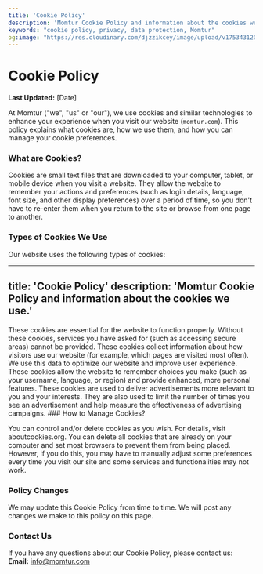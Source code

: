 ```yaml
---
title: 'Cookie Policy'
description: 'Momtur Cookie Policy and information about the cookies we use.'
keywords: "cookie policy, privacy, data protection, Momtur"
og:image: "https://res.cloudinary.com/djzzikcey/image/upload/v1753431200/momtur_luxury_transfer_bodrum_hero.jpg"
---
```


# Cookie Policy

**Last Updated:** [Date]

At Momtur ("we", "us" or "our"), we use cookies and similar technologies to enhance your experience when you visit our website (`momtur.com`). This policy explains what cookies are, how we use them, and how you can manage your cookie preferences.

### What are Cookies?

Cookies are small text files that are downloaded to your computer, tablet, or mobile device when you visit a website. They allow the website to remember your actions and preferences (such as login details, language, font size, and other display preferences) over a period of time, so you don't have to re-enter them when you return to the site or browse from one page to another.

### Types of Cookies We Use

Our website uses the following types of cookies:

---
title: 'Cookie Policy'
description: 'Momtur Cookie Policy and information about the cookies we use.'
---


<CardGroup>
  <Card title="Strictly Necessary Cookies">
    These cookies are essential for the website to function properly. Without these cookies, services you have asked for (such as accessing secure areas) cannot be provided.
  </Card>
  <Card title="Performance and Analytics Cookies">
    These cookies collect information about how visitors use our website (for example, which pages are visited most often). We use this data to optimize our website and improve user experience.
  </Card>
  <Card title="Functionality Cookies">
    These cookies allow the website to remember choices you make (such as your username, language, or region) and provide enhanced, more personal features.
  </Card>
  <Card title="Targeting and Advertising Cookies">
    These cookies are used to deliver advertisements more relevant to you and your interests. They are also used to limit the number of times you see an advertisement and help measure the effectiveness of advertising campaigns.
  </Card>
</CardGroup>
### How to Manage Cookies?

You can control and/or delete cookies as you wish. For details, visit aboutcookies.org. You can delete all cookies that are already on your computer and set most browsers to prevent them from being placed. However, if you do this, you may have to manually adjust some preferences every time you visit our site and some services and functionalities may not work.

### Policy Changes

We may update this Cookie Policy from time to time. We will post any changes we make to this policy on this page.

### Contact Us

If you have any questions about our Cookie Policy, please contact us:
<br/>
**Email:** info@momtur.com